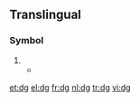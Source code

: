 {{also|DG}}
==Translingual==

===Symbol===
{{mul-symbol}}

# {{SI-unit-abb|deci|gram|[[mass]]}}
#* {{quote-book
|passage=Melt index was constant at approximately 5 '''dg'''/min.
|page=170
|title=TAPPI Journal; volume 76; Jan-Apr 1993
|author=Technical Association of the Pulp and Paper Industry
|year=1993}}

[[et:dg]]
[[el:dg]]
[[fr:dg]]
[[nl:dg]]
[[tr:dg]]
[[vi:dg]]